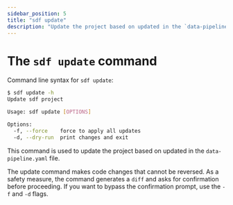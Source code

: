 ```yaml
---
sidebar_position: 5
title: "sdf update"
description: "Update the project based on updated in the `data-pipeline.yaml` file"
---
```


# The `sdf update` command

Command line syntax for `sdf update`:

```bash
$ sdf update -h
Update sdf project

Usage: sdf update [OPTIONS]

Options:
  -f, --force    force to apply all updates
  -d, --dry-run  print changes and exit
```

This command is used to update the project based on updated in the `data-pipeline.yaml` file.

The update command makes code changes that cannot be reversed. As a safety measure, the command generates a `diff` and asks for confirmation before proceeding. If you want to bypass the confirmation prompt, use the `-f` and `-d` flags.
